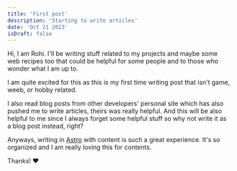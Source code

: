 ```yaml
---
title: 'First post'
description: 'Starting to write articles'
date: 'Oct 21 2023'
isDraft: false
---
```



Hi, I am Rohi. I'll be writing stuff related to my projects and maybe some web recipes too that could be helpful for some people and to those who wonder what I am up to.

I am quite excited for this as this is my first time writing post that isn't game, weeb, or hobby related.

I also read blog posts from other developers' personal site which has also pushed me to write articles, theirs was really helpful.
And this will be also helpful to me since I always forget some helpful stuff so why not write it as a blog post instead, right?

Anyways, writing in [Astro](https://astro.build) with content is such a great experience. It's so organized and I am really loving this for contents.

Thanks! ❤️